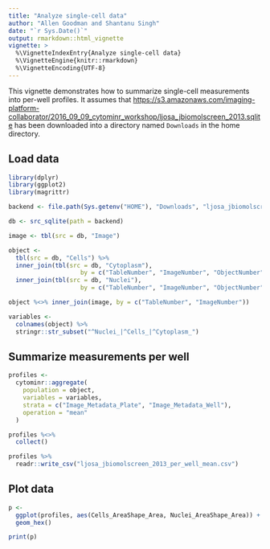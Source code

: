 ```yaml
---
title: "Analyze single-cell data"
author: "Allen Goodman and Shantanu Singh"
date: "`r Sys.Date()`"
output: rmarkdown::html_vignette
vignette: >
  %\VignetteIndexEntry{Analyze single-cell data}
  %\VignetteEngine{knitr::rmarkdown}
  %\VignetteEncoding{UTF-8}
---
```


This vignette demonstrates how to summarize single-cell measurements into 
per-well profiles. It assumes that <https://s3.amazonaws.com/imaging-platform-collaborator/2016_09_09_cytominr_workshop/ljosa_jbiomolscreen_2013.sqlite> has been downloaded into a directory named `Downloads` in the home directory.

## Load data

```r
library(dplyr)
library(ggplot2)
library(magrittr)

```


```r

backend <- file.path(Sys.getenv("HOME"), "Downloads", "ljosa_jbiomolscreen_2013.sqlite")

db <- src_sqlite(path = backend)

image <- tbl(src = db, "Image")

object <-
  tbl(src = db, "Cells") %>%
  inner_join(tbl(src = db, "Cytoplasm"),
                    by = c("TableNumber", "ImageNumber", "ObjectNumber")) %>%
  inner_join(tbl(src = db, "Nuclei"),
                    by = c("TableNumber", "ImageNumber", "ObjectNumber"))

object %<>% inner_join(image, by = c("TableNumber", "ImageNumber"))

variables <-
  colnames(object) %>%
  stringr::str_subset("^Nuclei_|^Cells_|^Cytoplasm_")
```


## Summarize measurements per well

```r
profiles <-
  cytominr::aggregate(
    population = object,
    variables = variables,
    strata = c("Image_Metadata_Plate", "Image_Metadata_Well"),
    operation = "mean"
  )

profiles %<>%
  collect()

profiles %>%
  readr::write_csv("ljosa_jbiomolscreen_2013_per_well_mean.csv")
```

## Plot data

```r
p <- 
  ggplot(profiles, aes(Cells_AreaShape_Area, Nuclei_AreaShape_Area)) + 
  geom_hex()

print(p)
```

